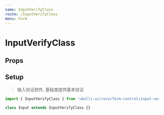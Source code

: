 ```yaml
---
name: InputVerifyClass
route: /InputVerifyClass
menu: Form
---
```



# InputVerifyClass

## Props

<Props of={InputVerifyClass} />

## Setup

> 输入验证控件, 基础类提供基本验证

```jsx static
import { InputVerifyClass } from 'ukelli-ui/core/form-control/input-verify'

class Input extends InputVerifyClass {}
```
